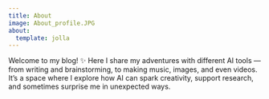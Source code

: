 ```yaml
---
title: About
image: About_profile.JPG
about:
  template: jolla
---
```


Welcome to my blog! ✨
Here I share my adventures with different AI tools — from writing and brainstorming, to making music, images, and even videos. It’s a space where I explore how AI can spark creativity, support research, and sometimes surprise me in unexpected ways.
